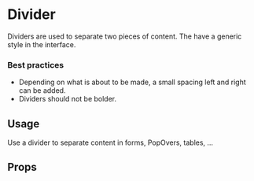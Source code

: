 <!--- Divider.stories.mdx --->


<Meta
  title="Design System/Atoms/Divider"
  component={Divider}
/>

# Divider

Dividers are used to separate two pieces of content. The have a generic style in the interface. 

### Best practices

- Depending on what is about to be made, a small spacing left and right can be added.
- Dividers should not be bolder.

## Usage

Use a divider to separate content in forms, PopOvers, tables, ...

<Canvas>
  <Story name="base">
    <Box padding={8}>
      <Divider />
    </Box>
  </Story>
</Canvas>

## Props

<ArgsTable of={Divider} />

